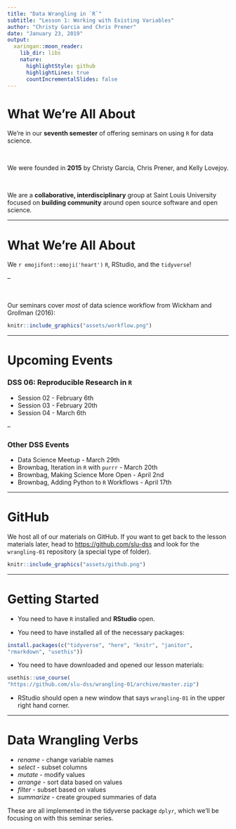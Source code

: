 ```yaml
---
title: "Data Wrangling in `R`"
subtitle: "Lesson 1: Working with Existing Variables"
author: "Christy Garcia and Chris Prener"
date: "January 23, 2019"
output:
  xaringan::moon_reader:
    lib_dir: libs
    nature:
      highlightStyle: github
      highlightLines: true
      countIncrementalSlides: false
---
```


# What We're All About

We're in our **seventh semester** of offering seminars on using `R` for data science. 

</br>

We were founded in **2015** by Christy Garcia, Chris Prener, and Kelly Lovejoy.

</br>

We are a **collaborative, interdisciplinary** group at Saint Louis University focused on **building community** around open source software and open science.

---

# What We're All About

We `r emojifont::emoji('heart')` `R`, RStudio, and the `tidyverse`!

--

</br>

Our seminars cover *most* of data science workflow from Wickham and Grollman (2016):

```r
knitr::include_graphics("assets/workflow.png")
```

---

# Upcoming Events

### DSS 06: Reproducible Research in `R`

* Session 02 - February 6th
* Session 03 - February 20th
* Session 04 - March 6th

--

### Other DSS Events

* Data Science Meetup - March 29th
* Brownbag, Iteration in `R` with `purrr` - March 20th
* Brownbag, Making Science More Open - April 2nd
* Brownbag, Adding Python to `R` Workflows - April 17th

---

# GitHub

We host all of our materials on GitHub. If you want to get back to the lesson materials later, head to [https://github.com/slu-dss](https://github.com/slu-dss) and look for the `wrangling-01` repository (a special type of folder).

```r
knitr::include_graphics("assets/github.png")
```

---

# Getting Started

* You need to have `R` installed and **RStudio** open.

* You need to have installed all of the necessary packages:

```r
install.packages(c("tidyverse", "here", "knitr", "janitor", 
"rmarkdown", "usethis"))
```

* You need to have downloaded and opened our lesson materials:

```r
usethis::use_course(
"https://github.com/slu-dss/wrangling-01/archive/master.zip")
```

* RStudio should open a new window that says `wrangling-01` in the upper right hand corner.

---

# Data Wrangling Verbs

* *rename* - change variable names
* *select* - subset columns
* *mutate* - modify values
* *arrange* - sort data based on values
* *filter* - subset based on values
* *summarize* - create grouped summaries of data

These are all implemented in the tidyverse package `dplyr`, which we'll be focusing on with this seminar series.
